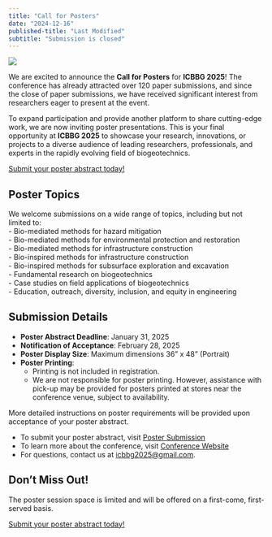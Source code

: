 ```yaml
---
title: "Call for Posters"
date: "2024-12-16"
published-title: "Last Modified"
subtitle: "Submission is closed"
---
```


![](../img/icbbg2025-banner.svg)

::: {.drop-cap}
We are excited to announce the **Call for Posters** for **ICBBG 2025**! The conference has already attracted over 120 paper submissions, and since the close of paper submissions, we have received significant interest from researchers eager to present at the event.  
:::

To expand participation and provide another platform to share cutting-edge work, we are now inviting poster presentations. This is your final opportunity at **ICBBG 2025** to showcase your research, innovations, or projects to a diverse audience of leading researchers, professionals, and experts in the rapidly evolving field of biogeotechnics.  

[Submit your poster abstract today!](https://juliantao.shinyapps.io/icbbg2025-poster-abstract-submission/){.btn .btn-primary .large}

## Poster Topics

We welcome submissions on a wide range of topics, including but not limited to:  
- Bio-mediated methods for hazard mitigation  
- Bio-mediated methods for environmental protection and restoration  
- Bio-mediated methods for infrastructure construction  
- Bio-inspired methods for infrastructure construction  
- Bio-inspired methods for subsurface exploration and excavation  
- Fundamental research on biogeotechnics  
- Case studies on field applications of biogeotechnics  
- Education, outreach, diversity, inclusion, and equity in engineering  

## Submission Details

- **Poster Abstract Deadline**: January 31, 2025  
- **Notification of Acceptance**: February 28, 2025  
- **Poster Display Size**: Maximum dimensions 36” x 48” (Portrait)  
- **Poster Printing**:  
  - Printing is not included in registration.  
  - We are not responsible for poster printing. However, assistance with pick-up may be provided for posters printed at stores near the conference venue, subject to availability.  

More detailed instructions on poster requirements will be provided upon acceptance of your poster abstract. 

- To submit your poster abstract, visit [Poster Submission](https://specialevents.asu.edu/esurvey/icbbg2025)
- To learn more about the conference, visit [Conference Website](https://www.icbbg2025.com)
- For questions, contact us at <icbbg2025@gmail.com>.

## Don’t Miss Out! 

The poster session space is limited and will be offered on a first-come, first-served basis.

[Submit your poster abstract today!](https://juliantao.shinyapps.io/icbbg2025-poster-abstract-submission/){.btn .btn-primary .large}
